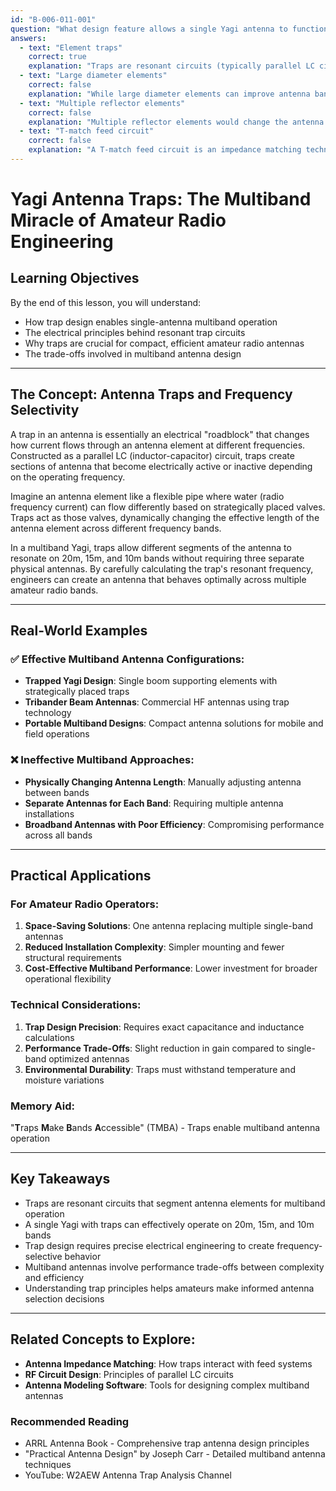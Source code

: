 ```yaml
---
id: "B-006-011-001"
question: "What design feature allows a single Yagi antenna to function on the 20-metre, 15-metre and 10-metre bands?"
answers:
  - text: "Element traps"
    correct: true
    explanation: "Traps are resonant circuits (typically parallel LC circuits) installed within Yagi antenna elements that electrically 'segment' the antenna, allowing different portions to be active on different frequency bands. By using carefully designed traps, different lengths of the antenna element become electrically active at different frequencies, enabling multiband operation from a single physical antenna structure."
  - text: "Large diameter elements"
    correct: false
    explanation: "While large diameter elements can improve antenna bandwidth and mechanical strength, they do not inherently enable multiband operation. Element diameter affects antenna impedance and efficiency, but does not provide the frequency-selective mechanism needed for multiband performance."
  - text: "Multiple reflector elements"
    correct: false
    explanation: "Multiple reflector elements would change the antenna's fundamental design and radiation pattern, but do not create the frequency-selective mechanism required for multiband operation. Reflector elements are fixed in their electrical relationship and do not provide the variable resonance needed to work across different bands."
  - text: "T-match feed circuit"
    correct: false
    explanation: "A T-match feed circuit is an impedance matching technique that helps optimize power transfer between the transmission line and antenna, but it does not enable multiband operation. While important for antenna performance, the T-match does not provide the frequency-selective segmentation that traps offer."
---
```


# Yagi Antenna Traps: The Multiband Miracle of Amateur Radio Engineering

## Learning Objectives
By the end of this lesson, you will understand:
- How trap design enables single-antenna multiband operation
- The electrical principles behind resonant trap circuits
- Why traps are crucial for compact, efficient amateur radio antennas
- The trade-offs involved in multiband antenna design

---

## The Concept: Antenna Traps and Frequency Selectivity

A trap in an antenna is essentially an electrical "roadblock" that changes how current flows through an antenna element at different frequencies. Constructed as a parallel LC (inductor-capacitor) circuit, traps create sections of antenna that become electrically active or inactive depending on the operating frequency.

Imagine an antenna element like a flexible pipe where water (radio frequency current) can flow differently based on strategically placed valves. Traps act as those valves, dynamically changing the effective length of the antenna element across different frequency bands.

In a multiband Yagi, traps allow different segments of the antenna to resonate on 20m, 15m, and 10m bands without requiring three separate physical antennas. By carefully calculating the trap's resonant frequency, engineers can create an antenna that behaves optimally across multiple amateur radio bands.

---

## Real-World Examples

### ✅ Effective Multiband Antenna Configurations:
- **Trapped Yagi Design**: Single boom supporting elements with strategically placed traps
- **Tribander Beam Antennas**: Commercial HF antennas using trap technology
- **Portable Multiband Designs**: Compact antenna solutions for mobile and field operations

### ❌ Ineffective Multiband Approaches:
- **Physically Changing Antenna Length**: Manually adjusting antenna between bands
- **Separate Antennas for Each Band**: Requiring multiple antenna installations
- **Broadband Antennas with Poor Efficiency**: Compromising performance across all bands

---

## Practical Applications

### For Amateur Radio Operators:
1. **Space-Saving Solutions**: One antenna replacing multiple single-band antennas
2. **Reduced Installation Complexity**: Simpler mounting and fewer structural requirements
3. **Cost-Effective Multiband Performance**: Lower investment for broader operational flexibility

### Technical Considerations:
1. **Trap Design Precision**: Requires exact capacitance and inductance calculations
2. **Performance Trade-Offs**: Slight reduction in gain compared to single-band optimized antennas
3. **Environmental Durability**: Traps must withstand temperature and moisture variations

### Memory Aid:
"**T**raps **M**ake **B**ands **A**ccessible" (TMBA) - Traps enable multiband antenna operation

---

## Key Takeaways

- Traps are resonant circuits that segment antenna elements for multiband operation
- A single Yagi with traps can effectively operate on 20m, 15m, and 10m bands
- Trap design requires precise electrical engineering to create frequency-selective behavior
- Multiband antennas involve performance trade-offs between complexity and efficiency
- Understanding trap principles helps amateurs make informed antenna selection decisions

---

## Related Concepts to Explore:
- **Antenna Impedance Matching**: How traps interact with feed systems
- **RF Circuit Design**: Principles of parallel LC circuits
- **Antenna Modeling Software**: Tools for designing complex multiband antennas

### Recommended Reading
- ARRL Antenna Book - Comprehensive trap antenna design principles
- "Practical Antenna Design" by Joseph Carr - Detailed multiband antenna techniques
- YouTube: W2AEW Antenna Trap Analysis Channel